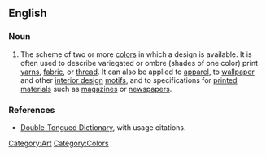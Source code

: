 ==English==
===Noun===
{{en-noun}}

# {{art}} The scheme of two or more [[color]]s in which a design is available.  It is often used to describe variegated or ombre (shades of one color) print [[yarn]]s, [[fabric]], or [[thread]].  It can also be applied to [[apparel]], to [[wallpaper]] and other [[interior design]] [[motifs]], and to specifications for [[printed]] [[material]]s such as [[magazines]] or [[newspapers]].

===References===
* [http://www.doubletongued.org/index.php/dictionary/colorway/ Double-Tongued Dictionary], with usage citations.

[[Category:Art]]
[[Category:Colors]]